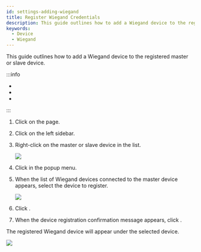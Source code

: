 ```yaml
---
id: settings-adding-wiegand
title: Register Wiegand Credentials
description: This guide outlines how to add a Wiegand device to the registered master or slave device.
keywords:
  - Device
  - Wiegand
---
```


This guide outlines how to add a Wiegand device to the registered master or slave device.

:::info

* <Glossary termid='master_device' />

* <Glossary termid='slave_device' />

* <Glossary termid='wiegand' />

:::

1. Click <Cmd sid='shell.header.setting' /> on the <Cmd sid='shell.header.launcher' /> page.

2. Click <Cmd sid='setting.menu.device.root' /> on the left sidebar.

3. Right-click on the master or slave device in the <Cmd sid='menu.device.allDeviceGroups' product='2' /> list.

   <Image src='/img/biostarx-setting-device-adding-wiegand.png' />

4. Click <Cmd sid='device.menu.addWiegandDevice' product='2' /> in the popup menu.

5. When the list of Wiegand devices connected to the master device appears, select the device to register.

   <Image src='/img/biostarx-setting-device-adding-wiegand-list.png' />

6. Click <Cmd sid='button.add' product='2' />.

7. When the device registration confirmation message appears, click <Cmd sid='button.apply' product='2' />.

The registered Wiegand device will appear under the selected device.

<Image src='/img/biostarx-setting-device-adding-wiegand-ok.png' />
